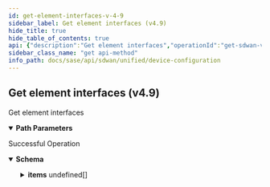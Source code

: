 ```yaml
---
id: get-element-interfaces-v-4-9
sidebar_label: Get element interfaces (v4.9)
hide_title: true
hide_table_of_contents: true
api: {"description":"Get element interfaces","operationId":"get-sdwan-v4.9-api-sites-site_id-elements-element_id-interfaces","parameters":[{"description":"Site Id","in":"path","name":"site_id","required":true,"schema":{"description":"Site Id","type":"string"}},{"description":"Element Id","in":"path","name":"element_id","required":true,"schema":{"description":"Element Id","type":"string"}}],"responses":{"200":{"content":{"application/json":{"schema":{"allOf":[{"properties":{"count":{"format":"int32","type":"integer"},"id":{"type":"string"},"type":{"type":"string"}}},{"properties":{"items":{"items":{"properties":{"admin_up":{"description":"Admin Up","type":"boolean"},"attached_lan_networks":{"description":"Attached Lan Networks: Valid ","items":{"properties":{"lan_network_id":{"description":"Lan Network Id","type":"string"},"vlan_id":{"description":"Vlan Id: Range(max = 4095L, error = INVALID_VLANID: VLAN ID should be between 0 and 4095., min = 0L) ","format":"int32","type":"integer"}}},"type":"array"},"bound_interfaces":{"description":"Bound Interfaces","items":{"description":"Bound Interfaces","type":"string"},"type":"array"},"bypass_pair":{"description":"Bypass Pair","properties":{"lan":{"description":"Lan","type":"string"},"lan_state_propagation":{"description":"Lan State Propagation","type":"boolean"},"use_relay":{"description":"Use Relay","type":"boolean"},"wan":{"description":"Wan","type":"string"}}},"description":{"description":"Description: Size(max = 256, error = DESCRIPTION_EXCEEDS_LIMIT: Description length exceeds limit, min = 0) ","type":"string"},"devicemgmt_policysetstack_id":{"description":"Devicemgmt Policysetstack Id: Digits(fraction = 0, integer = 30, INVALID_DEVICEMGMT_POLICYSETSTACK_ID) ","type":"string"},"dhcp_relay":{"description":"Dhcp Relay: Valid ","properties":{"enabled":{"description":"Enabled","type":"boolean"},"option_82":{"description":"Option_82: Valid ","properties":{"circuit_id":{"description":"Circuit Id: Size(max = 255, error = DHCPRELAY_CIRCUIT_ID_EXCEEDS_LIMIT: Option 82 Circuid ID exceeds maximum length, min = 0) ","type":"string"},"enabled":{"description":"Enabled","type":"boolean"},"reforwarding_policy":{"description":"Reforwarding Policy: ValidateEnum(enumClass = classOf[DHCPRelayReforwardingPolicy], error = INVALID_DHCP_RELAY_REFWDING_POLICY: Option 82 invalid reforwarding policy, nullAllowed = false) ","enum":["REPLACE","KEEP","APPEND","DROP"],"type":"string"},"remote_id":{"description":"Remote Id: Size(max = 255, error = DHCPRELAY_REMOTE_ID_EXCEEDS_LIMIT: Option 82 Remote ID exceeds maximum length, min = 0) ","type":"string"}},"required":["reforwarding_policy"]},"server_ips":{"description":"Server Ips: ListIPAddress(bcast = DENY, listMaxSize = 0, error = INTERFACE_CONFIG_INVALID_DHCP_RELAY_LIST: DHCP Servers IP specified in the list are invalid, required = true, type = IP) Size(max = 16, error = INTERFACE_CONFIG_DHCP_RELAY_LIST_EXCEEDS_LIMIT: DHCP Servers specified in the list exceeds maximum limit, min = 0) ","items":{"description":"Server Ips","type":"string"},"type":"array"},"source_interface":{"description":"Source Interface","type":"string"}}},"directed_broadcast":{"description":"Directed Broadcast","type":"boolean"},"ethernet_port":{"description":"Ethernet Port","properties":{"full_duplex":{"description":"Full Duplex","type":"boolean"},"speed":{"description":"Speed","format":"int32","type":"integer"}}},"id":{"description":"Id","type":"string"},"ipv4_config":{"description":"Ipv4 Config: Valid Valid ","properties":{"dhcp_config":{"description":"Dhcp Config: Valid ","properties":{"client_id":{"description":"Client Id","type":"string"},"hostname":{"description":"Hostname","type":"string"}}},"dns_v4_config":{"description":"Dns V4 Config","properties":{"name_servers":{"description":"Name Servers","items":{"description":"Name Servers","type":"string"},"type":"array"},"search":{"description":"Search","items":{"description":"Search","type":"string"},"type":"array"}}},"pppoe_config":{"description":"Pppoe Config","properties":{"chap_passwd":{"description":"Chap Passwd","type":"string"},"chap_user":{"description":"Chap User","type":"string"},"set_route":{"description":"Set Route","type":"boolean"}}},"routes":{"description":"Routes: Valid ","items":{"properties":{"destination":{"description":"Destination","type":"string"},"via":{"description":"Via","type":"string"}}},"type":"array"},"static_config":{"description":"Static Config: Valid ","properties":{"address":{"description":"Address","type":"string"}}},"type":{"description":"Type: Size(max = 12, error = INTERFACE_CONFIG_INVALID_IP_TYPE: IP Type is not valid., min = 0) ","type":"string"}}},"mac_address":{"description":"Mac Address: Pattern(error = INTERFACE_CONFIG_INVALID_MAC: Invalid mac address syntax., regexp = ([0-9a-f]{2}[:]){5}([0-9a-f]{2})) ","type":"string"},"mtu":{"description":"Mtu: Range(max = 9216L, error = INTERFACE_CONFIG_INVALID_MTU: MTU is not in the valid range., min = 0L) ","type":"integer"},"name":{"description":"Name: Size(max = 128, error = NAME_EXCEEDS_LIMIT: Name of the resource exceeds limit., min = 0) ","type":"string"},"nat_address":{"description":"Nat Address: IPAddress(allowEmpty = true, allowLinkLocal = false, allowNull = true, bcast = DENY, defaultRoute = false, dnsCheck = false, error = INVALID_NAT_IP: NAT IP address is invalid., type = IP) ","type":"string"},"nat_pools":{"description":"Nat Pools: Valid ","items":{"properties":{"ipv4_ranges":{"description":"Ipv4 Ranges: Size(max = 4, error = INTERFACE_CONFIG_INVALID_NAT_POOL_IP_RANGE: Minimum 1 and maximum 4 nat pool IP ranges can be specified., min = 1) Valid ","items":{"properties":{"end":{"description":"End: NotNull(error = END_IP_MISSING: End ip is not specified in range.) IPAddress(allowEmpty = true, allowLinkLocal = false, allowNull = true, bcast = DENY, defaultRoute = false, dnsCheck = false, error = END_IP_INVALID_IN_RANGE: Invalid end ip specified in range., type = IP) ","type":"string"},"start":{"description":"Start: NotNull(error = START_IP_MISSING: Start ip is not specified in range.) IPAddress(allowEmpty = true, allowLinkLocal = false, allowNull = true, bcast = DENY, defaultRoute = false, dnsCheck = false, error = START_IP_INVALID_IN_RANGE: Invalid start ip specified in range., type = IP) ","type":"string"}},"required":["end","start"]},"type":"array"},"nat_pool_id":{"description":"Nat Pool Id: Digits(fraction = 0, integer = 30, INVALID_NAT_POLICYPOOL_ID) ","type":"string"}}},"type":"array"},"nat_port":{"description":"Nat Port: Range(max = 65535L, error = INTERFACE_CONFIG_INVALID_PORT: LAN,WAN,Internet bypass ports cannot be part of logical interface groups., min = 0L) ","format":"int32","type":"integer"},"nat_zone_id":{"description":"Nat Zone Id: Digits(fraction = 0, integer = 30, INVALID_NAT_POLICY_ZONE) ","type":"string"},"network_context_id":{"description":"Network Context Id","type":"string"},"parent":{"description":"Parent","type":"string"},"pppoe_config":{"description":"Pppoe Config: Valid Valid ","properties":{"host_uniq":{"description":"Host Uniq: Pattern(error = PPPOE_HOSTUNIQ_LENGTH_INVALID: HOSTUNIQ can be null or minimum length of 2 to maximum length of 254.Length should be in multiples of 2., regexp = ([A-Fa-f0-9]{2}){1,}) Size(max = 254, error = PPPOE_HOSTUNIQ_LENGTH_INVALID: HOSTUNIQ can be null or minimum length of 2 to maximum length of 254.Length should be in multiples of 2., min = 0) ","type":"string"},"parent":{"description":"Parent: JsonIgnore(value = true) ","type":"string"},"password":{"description":"Password: Size(max = 255, error = PPPOE_PASSWORD_INVALID: PPPOE password is required and can have a max length of 128 characters., min = 0) ","type":"string"},"reconnection_delay":{"description":"Reconnection Delay: Range(max = 300L, error = VALUE_NOT_IN_RANGE: Value is not in the permissible range., min = 0L) ","format":"int32","type":"integer"},"service_name":{"description":"Service Name","type":"string"},"username":{"description":"Username: Size(max = 255, error = PPPOE_USERNAME_INVALID: PPPOE username is required and can have a max length of 128 characters., min = 0) ","type":"string"}}},"scope":{"description":"Scope: ValidateEnum(enumClass = classOf[NetworkScope], message = Invalid enum string., nullAllowed = false) ","enum":["GLOBAL","LOCAL"],"type":"string"},"service_link_config":{"description":"Service Link Config: Valid Valid ","properties":{"gre_config":{"description":"Gre Config: JsonInclude(content = ALWAYS, contentFilter = classOf[Void], value = ALWAYS, valueFilter = classOf[Void]) Valid ","properties":{"csum":{"description":"Csum","type":"boolean"},"keepalive_enable":{"description":"Keepalive Enable","type":"boolean"},"keepalive_fail_count":{"description":"Keepalive Fail Count: Range(max = 10L, error = INTERFACE_CONFIG_SERVICE_LINK_INVALID_GRE_KEEPALIVE_FAIL_COUNT: Keep alive fail count should be in range 1 to 10, min = 1L) ","format":"int32","type":"integer"},"keepalive_interval":{"description":"Keepalive Interval: Range(max = 30L, error = INTERFACE_CONFIG_SERVICE_LINK_INVALID_GRE_KEEPALIVE_INTERVAL: Keep alive interval should be in range 3 to 30, min = 3L) ","format":"int32","type":"integer"}}},"ipsec_config":{"description":"Ipsec Config: Valid ","properties":{"authentication":{"description":"Authentication: Valid ","properties":{"certificate":{"description":"Certificate","type":"string"},"ikev1_params":{"description":"Ikev1 Params: Valid ","properties":{"xauth_id":{"description":"Xauth Id","type":"string"},"xauth_secret":{"description":"Xauth Secret: Length(max = 128, error = IPSECCONFIG_INVALID_XAUTH_SECRET_LEN: Invalid extended authentication secret length.Should be between 4-128., min = 4) ","type":"string"},"xauth_secret_encrypted":{"description":"Xauth Secret Encrypted: JsonIgnore(value = true) ","type":"string"},"xauth_secret_hash":{"description":"Xauth Secret Hash: JsonIgnore(value = true) ","type":"string"},"xauth_type":{"description":"Xauth Type: ValidateEnum(enumClass = classOf[IKEXAuthType], error = IPSECCONFIG_INVALID_XAUTH_TYPE: Invalid extended authentication type specified.Valid type are secret or none., nullAllowed = false) ","enum":["NONE","SECRET"],"type":"string"}},"required":["xauth_type"]},"local_ca_certificate":{"description":"Local Ca Certificate","type":"string"},"local_id":{"description":"Local Id: ValidateEnum(enumClass = classOf[IPSECLocalIdType], error = IPSECCONFIG_INVALID_LOCAL_ID_TYPE: Invalid local id type.Should be either hostname, dn, local_ip or custom, nullAllowed = false) ","enum":["LOCAL_IP","DN","HOSTNAME","CUSTOM"],"type":"string"},"local_id_custom":{"description":"Local Id Custom: Length(max = 255, error = IPSECCONFIG_INVALID_LOCAL_ID_LEN: Invalid local id len.Should be between 2-255., min = 2) ","type":"string"},"passphrase":{"description":"Passphrase","type":"string"},"passphrase_encrypted":{"description":"Passphrase Encrypted: JsonIgnore(value = true) ","type":"string"},"private_key":{"description":"Private Key","type":"string"},"private_key_encrypted":{"description":"Private Key Encrypted: JsonIgnore(value = true) ","type":"string"},"remote_ca_certificate":{"description":"Remote Ca Certificate","type":"string"},"remote_id":{"description":"Remote Id: Length(max = 255, error = IPSECCONFIG_INVALID_REMOTE_ID_LEN: Invalid remote id len.Should be between 2-255., min = 2) ","type":"string"},"secret":{"description":"Secret","type":"string"},"secret_encrypted":{"description":"Secret Encrypted: JsonIgnore(value = true) ","type":"string"},"secret_hash":{"description":"Secret Hash: JsonIgnore(value = true) ","type":"string"},"type":{"description":"Type: ValidateEnum(enumClass = classOf[IPSECAuthenticationType], error = IPSECCONFIG_INVALID_AUTHENTICATION_TYPE: Invalid authentication type specified.Valid type are x509, psk or none., nullAllowed = false) ","enum":["NONE","PSK","X509"],"type":"string"},"x509Objects":{"description":"X509Objects: JsonIgnore(value = true) ","properties":{"certHolder":{"type":"object"},"certificate":{"description":"Certificate","type":"string"},"is_local_ca_cert_set":{"description":"Is Local Ca Cert Set","type":"boolean"},"is_remote_ca_cert_set":{"description":"Is Remote Ca Cert Set","type":"boolean"},"keyPair":{"type":"object"},"local_ca_certificate":{"description":"Local Ca Certificate","type":"string"},"local_ca_certs_set":{"description":"Local Ca Certs Set","items":{"type":"object"},"type":"array"},"passphrase":{"description":"Passphrase","type":"string"},"private_key":{"description":"Private Key","type":"string"},"remote_ca_certificate":{"description":"Remote Ca Certificate","type":"string"},"remote_ca_certs_set":{"description":"Remote Ca Certs Set","items":{"type":"object"},"type":"array"}}}},"required":["local_id","type"]},"ipsec_profile_id":{"description":"Ipsec Profile Id: Required(IPSEC_PROFILE_ID_MISSING) ","type":"string"}},"required":["ipsec_profile_id"]},"last_parent":{"description":"Last Parent: JsonIgnore(value = true) ","type":"string"},"parent":{"description":"Parent: JsonIgnore(value = true) ","type":"string"},"peer":{"description":"Peer: Valid ","properties":{"hostname":{"description":"Hostname: Size(max = 256, INVALID_PEER_HOSTNAME, min = 0) ","type":"string"},"ip_addresses":{"description":"Ip Addresses: ListIPAddress(bcast = DENY, listMaxSize = 4, INVALID_PEERS_ADDRESSES, required = false, type = IP) ","items":{"description":"Ip Addresses","type":"string"},"type":"array"}}},"service_endpoint_id":{"description":"Service Endpoint Id","type":"string"},"type":{"description":"Type: ValidateEnum(enumClass = classOf[ServiceLinkType], INVALID_SERVICE_LINK_TYPE, nullAllowed = false) ","enum":["IPSEC","GRE"],"type":"string"}},"required":["type"]},"site_wan_interface_ids":{"description":"Site Wan Interface Ids","items":{"description":"Site Wan Interface Ids","type":"string"},"type":"array"},"sub_interface":{"description":"Sub Interface: Valid ","properties":{"vlan_id":{"description":"Vlan Id","format":"int32","type":"integer"}}},"tags":{"description":"Tags: ListString(allowDuplicate = false, allowEmpty = true, allowNull = true, length = 128, listMaxSize = 10, error = INVALID_TAG: Maximum 10 Unique tags of length 1024 each are allowed, noTrim = false, regex = [^,\\\\s]+, required = false) ","items":{"description":"Tags","type":"string"},"type":"array"},"type":{"description":"Type: ValidateEnum(enumClass = classOf[InterfaceType], error = INVALID_PORT_TYPE: Port type is not valid., nullAllowed = false) ","type":"string"},"used_for":{"description":"Used For: ValidateEnum(enumClass = classOf[UsedFor], error = INTERFACE_CONFIG_INVALID_USEDFOR_VALUE: Invalid used for value specified.The allowed values are public,private_wan,lan,none, nullAllowed = false) ","type":"string"}},"required":["scope","used_for","type"]},"type":"array"}},"type":"object"}]}}},"description":"Successful Operation"}},"tags":["Device Configuration"],"method":"get","path":"/sdwan/v4.9/api/sites/{site_id}/elements/{element_id}/interfaces","servers":[{"url":"/"}],"info":{"contact":{},"description":"List of APIs used to manage your device software to upgrade, retrieve available software images, and upgrade status information.","title":"Device Configuration","version":"Latest"},"postman":{"name":"Get element interfaces (v4.9)","description":{"content":"Get element interfaces","type":"text/plain"},"url":{"path":["sdwan","v4.9","api","sites",":site_id","elements",":element_id","interfaces"],"host":["{{baseUrl}}"],"query":[],"variable":[{"disabled":false,"description":{"content":"(Required) Site Id","type":"text/plain"},"type":"any","value":"","key":"site_id"},{"disabled":false,"description":{"content":"(Required) Element Id","type":"text/plain"},"type":"any","value":"","key":"element_id"}]},"header":[{"key":"Accept","value":"application/json"}],"method":"GET"}}
sidebar_class_name: "get api-method"
info_path: docs/sase/api/sdwan/unified/device-configuration
---
```



## Get element interfaces (v4.9)



Get element interfaces

<details style={{"marginBottom":"1rem"}} data-collapsed={false} open={true}><summary style={{}}><strong>Path Parameters</strong></summary><div><ul><ParamsItem className={"paramsItem"} param={{"description":"Site Id","in":"path","name":"site_id","required":true,"schema":{"description":"Site Id","type":"string"}}}></ParamsItem><ParamsItem className={"paramsItem"} param={{"description":"Element Id","in":"path","name":"element_id","required":true,"schema":{"description":"Element Id","type":"string"}}}></ParamsItem></ul></div></details><div><ApiTabs><TabItem label={"200"} value={"200"}><div>

Successful Operation

</div><div><details style={{}} data-collapsed={false} open={true}><summary style={{"textAlign":"left"}}><strong>Schema</strong></summary><div style={{"textAlign":"left","marginLeft":"1rem"}}></div><ul style={{"marginLeft":"1rem"}}><SchemaItem collapsible={false} name={"count"} required={false} schemaDescription={undefined} schemaName={"int32"} qualifierMessage={undefined}></SchemaItem><SchemaItem collapsible={false} name={"id"} required={false} schemaDescription={undefined} schemaName={"string"} qualifierMessage={undefined}></SchemaItem><SchemaItem collapsible={false} name={"type"} required={false} schemaDescription={undefined} schemaName={"string"} qualifierMessage={undefined}></SchemaItem><SchemaItem collapsible={true} className={"schemaItem"}><details style={{}}><summary style={{}}><strong>items</strong><span style={{"opacity":"0.6"}}> undefined[]</span></summary><div style={{"marginLeft":"1rem"}}><SchemaItem collapsible={false} name={"admin_up"} required={false} schemaDescription={"Admin Up"} schemaName={"boolean"} qualifierMessage={undefined}></SchemaItem><SchemaItem collapsible={true} className={"schemaItem"}><details style={{}}><summary style={{}}><strong>attached_lan_networks</strong><span style={{"opacity":"0.6"}}> undefined[]</span></summary><div style={{"marginLeft":"1rem"}}><div style={{"marginTop":".5rem","marginBottom":".5rem"}}>

Attached Lan Networks: Valid 

</div><SchemaItem collapsible={false} name={"lan_network_id"} required={false} schemaDescription={"Lan Network Id"} schemaName={"string"} qualifierMessage={undefined}></SchemaItem><SchemaItem collapsible={false} name={"vlan_id"} required={false} schemaDescription={"Vlan Id: Range(max = 4095L, error = INVALID_VLANID: VLAN ID should be between 0 and 4095., min = 0L) "} schemaName={"int32"} qualifierMessage={undefined}></SchemaItem></div></details></SchemaItem><SchemaItem collapsible={false} name={"bound_interfaces"} required={false} schemaDescription={"Bound Interfaces"} schemaName={"string[]"} qualifierMessage={undefined}></SchemaItem><SchemaItem collapsible={true} className={"schemaItem"}><details style={{}}><summary style={{}}><strong>bypass_pair</strong><span style={{"opacity":"0.6"}}> </span></summary><div style={{"marginLeft":"1rem"}}><div style={{"marginTop":".5rem","marginBottom":".5rem"}}>

Bypass Pair

</div><SchemaItem collapsible={false} name={"lan"} required={false} schemaDescription={"Lan"} schemaName={"string"} qualifierMessage={undefined}></SchemaItem><SchemaItem collapsible={false} name={"lan_state_propagation"} required={false} schemaDescription={"Lan State Propagation"} schemaName={"boolean"} qualifierMessage={undefined}></SchemaItem><SchemaItem collapsible={false} name={"use_relay"} required={false} schemaDescription={"Use Relay"} schemaName={"boolean"} qualifierMessage={undefined}></SchemaItem><SchemaItem collapsible={false} name={"wan"} required={false} schemaDescription={"Wan"} schemaName={"string"} qualifierMessage={undefined}></SchemaItem></div></details></SchemaItem><SchemaItem collapsible={false} name={"description"} required={false} schemaDescription={"Description: Size(max = 256, error = DESCRIPTION_EXCEEDS_LIMIT: Description length exceeds limit, min = 0) "} schemaName={"string"} qualifierMessage={undefined}></SchemaItem><SchemaItem collapsible={false} name={"devicemgmt_policysetstack_id"} required={false} schemaDescription={"Devicemgmt Policysetstack Id: Digits(fraction = 0, integer = 30, INVALID_DEVICEMGMT_POLICYSETSTACK_ID) "} schemaName={"string"} qualifierMessage={undefined}></SchemaItem><SchemaItem collapsible={true} className={"schemaItem"}><details style={{}}><summary style={{}}><strong>dhcp_relay</strong><span style={{"opacity":"0.6"}}> </span></summary><div style={{"marginLeft":"1rem"}}><div style={{"marginTop":".5rem","marginBottom":".5rem"}}>

Dhcp Relay: Valid 

</div><SchemaItem collapsible={false} name={"enabled"} required={false} schemaDescription={"Enabled"} schemaName={"boolean"} qualifierMessage={undefined}></SchemaItem><SchemaItem collapsible={true} className={"schemaItem"}><details style={{}}><summary style={{}}><strong>option_82</strong><span style={{"opacity":"0.6"}}> </span></summary><div style={{"marginLeft":"1rem"}}><div style={{"marginTop":".5rem","marginBottom":".5rem"}}>

Option_82: Valid 

</div><SchemaItem collapsible={false} name={"circuit_id"} required={false} schemaDescription={"Circuit Id: Size(max = 255, error = DHCPRELAY_CIRCUIT_ID_EXCEEDS_LIMIT: Option 82 Circuid ID exceeds maximum length, min = 0) "} schemaName={"string"} qualifierMessage={undefined}></SchemaItem><SchemaItem collapsible={false} name={"enabled"} required={false} schemaDescription={"Enabled"} schemaName={"boolean"} qualifierMessage={undefined}></SchemaItem><SchemaItem collapsible={false} name={"reforwarding_policy"} required={true} schemaDescription={"Reforwarding Policy: ValidateEnum(enumClass = classOf[DHCPRelayReforwardingPolicy], error = INVALID_DHCP_RELAY_REFWDING_POLICY: Option 82 invalid reforwarding policy, nullAllowed = false) "} schemaName={"string"} qualifierMessage={"**Possible values:** [`REPLACE`, `KEEP`, `APPEND`, `DROP`]"}></SchemaItem><SchemaItem collapsible={false} name={"remote_id"} required={false} schemaDescription={"Remote Id: Size(max = 255, error = DHCPRELAY_REMOTE_ID_EXCEEDS_LIMIT: Option 82 Remote ID exceeds maximum length, min = 0) "} schemaName={"string"} qualifierMessage={undefined}></SchemaItem></div></details></SchemaItem><SchemaItem collapsible={false} name={"server_ips"} required={false} schemaDescription={"Server Ips: ListIPAddress(bcast = DENY, listMaxSize = 0, error = INTERFACE_CONFIG_INVALID_DHCP_RELAY_LIST: DHCP Servers IP specified in the list are invalid, required = true, type = IP) Size(max = 16, error = INTERFACE_CONFIG_DHCP_RELAY_LIST_EXCEEDS_LIMIT: DHCP Servers specified in the list exceeds maximum limit, min = 0) "} schemaName={"string[]"} qualifierMessage={undefined}></SchemaItem><SchemaItem collapsible={false} name={"source_interface"} required={false} schemaDescription={"Source Interface"} schemaName={"string"} qualifierMessage={undefined}></SchemaItem></div></details></SchemaItem><SchemaItem collapsible={false} name={"directed_broadcast"} required={false} schemaDescription={"Directed Broadcast"} schemaName={"boolean"} qualifierMessage={undefined}></SchemaItem><SchemaItem collapsible={true} className={"schemaItem"}><details style={{}}><summary style={{}}><strong>ethernet_port</strong><span style={{"opacity":"0.6"}}> </span></summary><div style={{"marginLeft":"1rem"}}><div style={{"marginTop":".5rem","marginBottom":".5rem"}}>

Ethernet Port

</div><SchemaItem collapsible={false} name={"full_duplex"} required={false} schemaDescription={"Full Duplex"} schemaName={"boolean"} qualifierMessage={undefined}></SchemaItem><SchemaItem collapsible={false} name={"speed"} required={false} schemaDescription={"Speed"} schemaName={"int32"} qualifierMessage={undefined}></SchemaItem></div></details></SchemaItem><SchemaItem collapsible={false} name={"id"} required={false} schemaDescription={"Id"} schemaName={"string"} qualifierMessage={undefined}></SchemaItem><SchemaItem collapsible={true} className={"schemaItem"}><details style={{}}><summary style={{}}><strong>ipv4_config</strong><span style={{"opacity":"0.6"}}> </span></summary><div style={{"marginLeft":"1rem"}}><div style={{"marginTop":".5rem","marginBottom":".5rem"}}>

Ipv4 Config: Valid Valid 

</div><SchemaItem collapsible={true} className={"schemaItem"}><details style={{}}><summary style={{}}><strong>dhcp_config</strong><span style={{"opacity":"0.6"}}> </span></summary><div style={{"marginLeft":"1rem"}}><div style={{"marginTop":".5rem","marginBottom":".5rem"}}>

Dhcp Config: Valid 

</div><SchemaItem collapsible={false} name={"client_id"} required={false} schemaDescription={"Client Id"} schemaName={"string"} qualifierMessage={undefined}></SchemaItem><SchemaItem collapsible={false} name={"hostname"} required={false} schemaDescription={"Hostname"} schemaName={"string"} qualifierMessage={undefined}></SchemaItem></div></details></SchemaItem><SchemaItem collapsible={true} className={"schemaItem"}><details style={{}}><summary style={{}}><strong>dns_v4_config</strong><span style={{"opacity":"0.6"}}> </span></summary><div style={{"marginLeft":"1rem"}}><div style={{"marginTop":".5rem","marginBottom":".5rem"}}>

Dns V4 Config

</div><SchemaItem collapsible={false} name={"name_servers"} required={false} schemaDescription={"Name Servers"} schemaName={"string[]"} qualifierMessage={undefined}></SchemaItem><SchemaItem collapsible={false} name={"search"} required={false} schemaDescription={"Search"} schemaName={"string[]"} qualifierMessage={undefined}></SchemaItem></div></details></SchemaItem><SchemaItem collapsible={true} className={"schemaItem"}><details style={{}}><summary style={{}}><strong>pppoe_config</strong><span style={{"opacity":"0.6"}}> </span></summary><div style={{"marginLeft":"1rem"}}><div style={{"marginTop":".5rem","marginBottom":".5rem"}}>

Pppoe Config

</div><SchemaItem collapsible={false} name={"chap_passwd"} required={false} schemaDescription={"Chap Passwd"} schemaName={"string"} qualifierMessage={undefined}></SchemaItem><SchemaItem collapsible={false} name={"chap_user"} required={false} schemaDescription={"Chap User"} schemaName={"string"} qualifierMessage={undefined}></SchemaItem><SchemaItem collapsible={false} name={"set_route"} required={false} schemaDescription={"Set Route"} schemaName={"boolean"} qualifierMessage={undefined}></SchemaItem></div></details></SchemaItem><SchemaItem collapsible={true} className={"schemaItem"}><details style={{}}><summary style={{}}><strong>routes</strong><span style={{"opacity":"0.6"}}> undefined[]</span></summary><div style={{"marginLeft":"1rem"}}><div style={{"marginTop":".5rem","marginBottom":".5rem"}}>

Routes: Valid 

</div><SchemaItem collapsible={false} name={"destination"} required={false} schemaDescription={"Destination"} schemaName={"string"} qualifierMessage={undefined}></SchemaItem><SchemaItem collapsible={false} name={"via"} required={false} schemaDescription={"Via"} schemaName={"string"} qualifierMessage={undefined}></SchemaItem></div></details></SchemaItem><SchemaItem collapsible={true} className={"schemaItem"}><details style={{}}><summary style={{}}><strong>static_config</strong><span style={{"opacity":"0.6"}}> </span></summary><div style={{"marginLeft":"1rem"}}><div style={{"marginTop":".5rem","marginBottom":".5rem"}}>

Static Config: Valid 

</div><SchemaItem collapsible={false} name={"address"} required={false} schemaDescription={"Address"} schemaName={"string"} qualifierMessage={undefined}></SchemaItem></div></details></SchemaItem><SchemaItem collapsible={false} name={"type"} required={false} schemaDescription={"Type: Size(max = 12, error = INTERFACE_CONFIG_INVALID_IP_TYPE: IP Type is not valid., min = 0) "} schemaName={"string"} qualifierMessage={undefined}></SchemaItem></div></details></SchemaItem><SchemaItem collapsible={false} name={"mac_address"} required={false} schemaDescription={"Mac Address: Pattern(error = INTERFACE_CONFIG_INVALID_MAC: Invalid mac address syntax., regexp = ([0-9a-f]{2}[:]){5}([0-9a-f]{2})) "} schemaName={"string"} qualifierMessage={undefined}></SchemaItem><SchemaItem collapsible={false} name={"mtu"} required={false} schemaDescription={"Mtu: Range(max = 9216L, error = INTERFACE_CONFIG_INVALID_MTU: MTU is not in the valid range., min = 0L) "} schemaName={"integer"} qualifierMessage={undefined}></SchemaItem><SchemaItem collapsible={false} name={"name"} required={false} schemaDescription={"Name: Size(max = 128, error = NAME_EXCEEDS_LIMIT: Name of the resource exceeds limit., min = 0) "} schemaName={"string"} qualifierMessage={undefined}></SchemaItem><SchemaItem collapsible={false} name={"nat_address"} required={false} schemaDescription={"Nat Address: IPAddress(allowEmpty = true, allowLinkLocal = false, allowNull = true, bcast = DENY, defaultRoute = false, dnsCheck = false, error = INVALID_NAT_IP: NAT IP address is invalid., type = IP) "} schemaName={"string"} qualifierMessage={undefined}></SchemaItem><SchemaItem collapsible={true} className={"schemaItem"}><details style={{}}><summary style={{}}><strong>nat_pools</strong><span style={{"opacity":"0.6"}}> undefined[]</span></summary><div style={{"marginLeft":"1rem"}}><div style={{"marginTop":".5rem","marginBottom":".5rem"}}>

Nat Pools: Valid 

</div><SchemaItem collapsible={true} className={"schemaItem"}><details style={{}}><summary style={{}}><strong>ipv4_ranges</strong><span style={{"opacity":"0.6"}}> undefined[]</span></summary><div style={{"marginLeft":"1rem"}}><div style={{"marginTop":".5rem","marginBottom":".5rem"}}>

Ipv4 Ranges: Size(max = 4, error = INTERFACE_CONFIG_INVALID_NAT_POOL_IP_RANGE: Minimum 1 and maximum 4 nat pool IP ranges can be specified., min = 1) Valid 

</div><SchemaItem collapsible={false} name={"end"} required={true} schemaDescription={"End: NotNull(error = END_IP_MISSING: End ip is not specified in range.) IPAddress(allowEmpty = true, allowLinkLocal = false, allowNull = true, bcast = DENY, defaultRoute = false, dnsCheck = false, error = END_IP_INVALID_IN_RANGE: Invalid end ip specified in range., type = IP) "} schemaName={"string"} qualifierMessage={undefined}></SchemaItem><SchemaItem collapsible={false} name={"start"} required={true} schemaDescription={"Start: NotNull(error = START_IP_MISSING: Start ip is not specified in range.) IPAddress(allowEmpty = true, allowLinkLocal = false, allowNull = true, bcast = DENY, defaultRoute = false, dnsCheck = false, error = START_IP_INVALID_IN_RANGE: Invalid start ip specified in range., type = IP) "} schemaName={"string"} qualifierMessage={undefined}></SchemaItem></div></details></SchemaItem><SchemaItem collapsible={false} name={"nat_pool_id"} required={false} schemaDescription={"Nat Pool Id: Digits(fraction = 0, integer = 30, INVALID_NAT_POLICYPOOL_ID) "} schemaName={"string"} qualifierMessage={undefined}></SchemaItem></div></details></SchemaItem><SchemaItem collapsible={false} name={"nat_port"} required={false} schemaDescription={"Nat Port: Range(max = 65535L, error = INTERFACE_CONFIG_INVALID_PORT: LAN,WAN,Internet bypass ports cannot be part of logical interface groups., min = 0L) "} schemaName={"int32"} qualifierMessage={undefined}></SchemaItem><SchemaItem collapsible={false} name={"nat_zone_id"} required={false} schemaDescription={"Nat Zone Id: Digits(fraction = 0, integer = 30, INVALID_NAT_POLICY_ZONE) "} schemaName={"string"} qualifierMessage={undefined}></SchemaItem><SchemaItem collapsible={false} name={"network_context_id"} required={false} schemaDescription={"Network Context Id"} schemaName={"string"} qualifierMessage={undefined}></SchemaItem><SchemaItem collapsible={false} name={"parent"} required={false} schemaDescription={"Parent"} schemaName={"string"} qualifierMessage={undefined}></SchemaItem><SchemaItem collapsible={true} className={"schemaItem"}><details style={{}}><summary style={{}}><strong>pppoe_config</strong><span style={{"opacity":"0.6"}}> </span></summary><div style={{"marginLeft":"1rem"}}><div style={{"marginTop":".5rem","marginBottom":".5rem"}}>

Pppoe Config: Valid Valid 

</div><SchemaItem collapsible={false} name={"host_uniq"} required={false} schemaDescription={"Host Uniq: Pattern(error = PPPOE_HOSTUNIQ_LENGTH_INVALID: HOSTUNIQ can be null or minimum length of 2 to maximum length of 254.Length should be in multiples of 2., regexp = ([A-Fa-f0-9]{2}){1,}) Size(max = 254, error = PPPOE_HOSTUNIQ_LENGTH_INVALID: HOSTUNIQ can be null or minimum length of 2 to maximum length of 254.Length should be in multiples of 2., min = 0) "} schemaName={"string"} qualifierMessage={undefined}></SchemaItem><SchemaItem collapsible={false} name={"parent"} required={false} schemaDescription={"Parent: JsonIgnore(value = true) "} schemaName={"string"} qualifierMessage={undefined}></SchemaItem><SchemaItem collapsible={false} name={"password"} required={false} schemaDescription={"Password: Size(max = 255, error = PPPOE_PASSWORD_INVALID: PPPOE password is required and can have a max length of 128 characters., min = 0) "} schemaName={"string"} qualifierMessage={undefined}></SchemaItem><SchemaItem collapsible={false} name={"reconnection_delay"} required={false} schemaDescription={"Reconnection Delay: Range(max = 300L, error = VALUE_NOT_IN_RANGE: Value is not in the permissible range., min = 0L) "} schemaName={"int32"} qualifierMessage={undefined}></SchemaItem><SchemaItem collapsible={false} name={"service_name"} required={false} schemaDescription={"Service Name"} schemaName={"string"} qualifierMessage={undefined}></SchemaItem><SchemaItem collapsible={false} name={"username"} required={false} schemaDescription={"Username: Size(max = 255, error = PPPOE_USERNAME_INVALID: PPPOE username is required and can have a max length of 128 characters., min = 0) "} schemaName={"string"} qualifierMessage={undefined}></SchemaItem></div></details></SchemaItem><SchemaItem collapsible={false} name={"scope"} required={true} schemaDescription={"Scope: ValidateEnum(enumClass = classOf[NetworkScope], message = Invalid enum string., nullAllowed = false) "} schemaName={"string"} qualifierMessage={"**Possible values:** [`GLOBAL`, `LOCAL`]"}></SchemaItem><SchemaItem collapsible={true} className={"schemaItem"}><details style={{}}><summary style={{}}><strong>service_link_config</strong><span style={{"opacity":"0.6"}}> </span></summary><div style={{"marginLeft":"1rem"}}><div style={{"marginTop":".5rem","marginBottom":".5rem"}}>

Service Link Config: Valid Valid 

</div><SchemaItem collapsible={true} className={"schemaItem"}><details style={{}}><summary style={{}}><strong>gre_config</strong><span style={{"opacity":"0.6"}}> </span></summary><div style={{"marginLeft":"1rem"}}><div style={{"marginTop":".5rem","marginBottom":".5rem"}}>

Gre Config: JsonInclude(content = ALWAYS, contentFilter = classOf[Void], value = ALWAYS, valueFilter = classOf[Void]) Valid 

</div><SchemaItem collapsible={false} name={"csum"} required={false} schemaDescription={"Csum"} schemaName={"boolean"} qualifierMessage={undefined}></SchemaItem><SchemaItem collapsible={false} name={"keepalive_enable"} required={false} schemaDescription={"Keepalive Enable"} schemaName={"boolean"} qualifierMessage={undefined}></SchemaItem><SchemaItem collapsible={false} name={"keepalive_fail_count"} required={false} schemaDescription={"Keepalive Fail Count: Range(max = 10L, error = INTERFACE_CONFIG_SERVICE_LINK_INVALID_GRE_KEEPALIVE_FAIL_COUNT: Keep alive fail count should be in range 1 to 10, min = 1L) "} schemaName={"int32"} qualifierMessage={undefined}></SchemaItem><SchemaItem collapsible={false} name={"keepalive_interval"} required={false} schemaDescription={"Keepalive Interval: Range(max = 30L, error = INTERFACE_CONFIG_SERVICE_LINK_INVALID_GRE_KEEPALIVE_INTERVAL: Keep alive interval should be in range 3 to 30, min = 3L) "} schemaName={"int32"} qualifierMessage={undefined}></SchemaItem></div></details></SchemaItem><SchemaItem collapsible={true} className={"schemaItem"}><details style={{}}><summary style={{}}><strong>ipsec_config</strong><span style={{"opacity":"0.6"}}> </span></summary><div style={{"marginLeft":"1rem"}}><div style={{"marginTop":".5rem","marginBottom":".5rem"}}>

Ipsec Config: Valid 

</div><SchemaItem collapsible={true} className={"schemaItem"}><details style={{}}><summary style={{}}><strong>authentication</strong><span style={{"opacity":"0.6"}}> </span></summary><div style={{"marginLeft":"1rem"}}><div style={{"marginTop":".5rem","marginBottom":".5rem"}}>

Authentication: Valid 

</div><SchemaItem collapsible={false} name={"certificate"} required={false} schemaDescription={"Certificate"} schemaName={"string"} qualifierMessage={undefined}></SchemaItem><SchemaItem collapsible={true} className={"schemaItem"}><details style={{}}><summary style={{}}><strong>ikev1_params</strong><span style={{"opacity":"0.6"}}> </span></summary><div style={{"marginLeft":"1rem"}}><div style={{"marginTop":".5rem","marginBottom":".5rem"}}>

Ikev1 Params: Valid 

</div><SchemaItem collapsible={false} name={"xauth_id"} required={false} schemaDescription={"Xauth Id"} schemaName={"string"} qualifierMessage={undefined}></SchemaItem><SchemaItem collapsible={false} name={"xauth_secret"} required={false} schemaDescription={"Xauth Secret: Length(max = 128, error = IPSECCONFIG_INVALID_XAUTH_SECRET_LEN: Invalid extended authentication secret length.Should be between 4-128., min = 4) "} schemaName={"string"} qualifierMessage={undefined}></SchemaItem><SchemaItem collapsible={false} name={"xauth_secret_encrypted"} required={false} schemaDescription={"Xauth Secret Encrypted: JsonIgnore(value = true) "} schemaName={"string"} qualifierMessage={undefined}></SchemaItem><SchemaItem collapsible={false} name={"xauth_secret_hash"} required={false} schemaDescription={"Xauth Secret Hash: JsonIgnore(value = true) "} schemaName={"string"} qualifierMessage={undefined}></SchemaItem><SchemaItem collapsible={false} name={"xauth_type"} required={true} schemaDescription={"Xauth Type: ValidateEnum(enumClass = classOf[IKEXAuthType], error = IPSECCONFIG_INVALID_XAUTH_TYPE: Invalid extended authentication type specified.Valid type are secret or none., nullAllowed = false) "} schemaName={"string"} qualifierMessage={"**Possible values:** [`NONE`, `SECRET`]"}></SchemaItem></div></details></SchemaItem><SchemaItem collapsible={false} name={"local_ca_certificate"} required={false} schemaDescription={"Local Ca Certificate"} schemaName={"string"} qualifierMessage={undefined}></SchemaItem><SchemaItem collapsible={false} name={"local_id"} required={true} schemaDescription={"Local Id: ValidateEnum(enumClass = classOf[IPSECLocalIdType], error = IPSECCONFIG_INVALID_LOCAL_ID_TYPE: Invalid local id type.Should be either hostname, dn, local_ip or custom, nullAllowed = false) "} schemaName={"string"} qualifierMessage={"**Possible values:** [`LOCAL_IP`, `DN`, `HOSTNAME`, `CUSTOM`]"}></SchemaItem><SchemaItem collapsible={false} name={"local_id_custom"} required={false} schemaDescription={"Local Id Custom: Length(max = 255, error = IPSECCONFIG_INVALID_LOCAL_ID_LEN: Invalid local id len.Should be between 2-255., min = 2) "} schemaName={"string"} qualifierMessage={undefined}></SchemaItem><SchemaItem collapsible={false} name={"passphrase"} required={false} schemaDescription={"Passphrase"} schemaName={"string"} qualifierMessage={undefined}></SchemaItem><SchemaItem collapsible={false} name={"passphrase_encrypted"} required={false} schemaDescription={"Passphrase Encrypted: JsonIgnore(value = true) "} schemaName={"string"} qualifierMessage={undefined}></SchemaItem><SchemaItem collapsible={false} name={"private_key"} required={false} schemaDescription={"Private Key"} schemaName={"string"} qualifierMessage={undefined}></SchemaItem><SchemaItem collapsible={false} name={"private_key_encrypted"} required={false} schemaDescription={"Private Key Encrypted: JsonIgnore(value = true) "} schemaName={"string"} qualifierMessage={undefined}></SchemaItem><SchemaItem collapsible={false} name={"remote_ca_certificate"} required={false} schemaDescription={"Remote Ca Certificate"} schemaName={"string"} qualifierMessage={undefined}></SchemaItem><SchemaItem collapsible={false} name={"remote_id"} required={false} schemaDescription={"Remote Id: Length(max = 255, error = IPSECCONFIG_INVALID_REMOTE_ID_LEN: Invalid remote id len.Should be between 2-255., min = 2) "} schemaName={"string"} qualifierMessage={undefined}></SchemaItem><SchemaItem collapsible={false} name={"secret"} required={false} schemaDescription={"Secret"} schemaName={"string"} qualifierMessage={undefined}></SchemaItem><SchemaItem collapsible={false} name={"secret_encrypted"} required={false} schemaDescription={"Secret Encrypted: JsonIgnore(value = true) "} schemaName={"string"} qualifierMessage={undefined}></SchemaItem><SchemaItem collapsible={false} name={"secret_hash"} required={false} schemaDescription={"Secret Hash: JsonIgnore(value = true) "} schemaName={"string"} qualifierMessage={undefined}></SchemaItem><SchemaItem collapsible={false} name={"type"} required={true} schemaDescription={"Type: ValidateEnum(enumClass = classOf[IPSECAuthenticationType], error = IPSECCONFIG_INVALID_AUTHENTICATION_TYPE: Invalid authentication type specified.Valid type are x509, psk or none., nullAllowed = false) "} schemaName={"string"} qualifierMessage={"**Possible values:** [`NONE`, `PSK`, `X509`]"}></SchemaItem><SchemaItem collapsible={true} className={"schemaItem"}><details style={{}}><summary style={{}}><strong>x509Objects</strong><span style={{"opacity":"0.6"}}> </span></summary><div style={{"marginLeft":"1rem"}}><div style={{"marginTop":".5rem","marginBottom":".5rem"}}>

X509Objects: JsonIgnore(value = true) 

</div><SchemaItem collapsible={false} name={"certHolder"} required={false} schemaDescription={undefined} schemaName={"object"} qualifierMessage={undefined}></SchemaItem><SchemaItem collapsible={false} name={"certificate"} required={false} schemaDescription={"Certificate"} schemaName={"string"} qualifierMessage={undefined}></SchemaItem><SchemaItem collapsible={false} name={"is_local_ca_cert_set"} required={false} schemaDescription={"Is Local Ca Cert Set"} schemaName={"boolean"} qualifierMessage={undefined}></SchemaItem><SchemaItem collapsible={false} name={"is_remote_ca_cert_set"} required={false} schemaDescription={"Is Remote Ca Cert Set"} schemaName={"boolean"} qualifierMessage={undefined}></SchemaItem><SchemaItem collapsible={false} name={"keyPair"} required={false} schemaDescription={undefined} schemaName={"object"} qualifierMessage={undefined}></SchemaItem><SchemaItem collapsible={false} name={"local_ca_certificate"} required={false} schemaDescription={"Local Ca Certificate"} schemaName={"string"} qualifierMessage={undefined}></SchemaItem><SchemaItem collapsible={false} name={"local_ca_certs_set"} required={false} schemaDescription={"Local Ca Certs Set"} schemaName={"object[]"} qualifierMessage={undefined}></SchemaItem><SchemaItem collapsible={false} name={"passphrase"} required={false} schemaDescription={"Passphrase"} schemaName={"string"} qualifierMessage={undefined}></SchemaItem><SchemaItem collapsible={false} name={"private_key"} required={false} schemaDescription={"Private Key"} schemaName={"string"} qualifierMessage={undefined}></SchemaItem><SchemaItem collapsible={false} name={"remote_ca_certificate"} required={false} schemaDescription={"Remote Ca Certificate"} schemaName={"string"} qualifierMessage={undefined}></SchemaItem><SchemaItem collapsible={false} name={"remote_ca_certs_set"} required={false} schemaDescription={"Remote Ca Certs Set"} schemaName={"object[]"} qualifierMessage={undefined}></SchemaItem></div></details></SchemaItem></div></details></SchemaItem><SchemaItem collapsible={false} name={"ipsec_profile_id"} required={true} schemaDescription={"Ipsec Profile Id: Required(IPSEC_PROFILE_ID_MISSING) "} schemaName={"string"} qualifierMessage={undefined}></SchemaItem></div></details></SchemaItem><SchemaItem collapsible={false} name={"last_parent"} required={false} schemaDescription={"Last Parent: JsonIgnore(value = true) "} schemaName={"string"} qualifierMessage={undefined}></SchemaItem><SchemaItem collapsible={false} name={"parent"} required={false} schemaDescription={"Parent: JsonIgnore(value = true) "} schemaName={"string"} qualifierMessage={undefined}></SchemaItem><SchemaItem collapsible={true} className={"schemaItem"}><details style={{}}><summary style={{}}><strong>peer</strong><span style={{"opacity":"0.6"}}> </span></summary><div style={{"marginLeft":"1rem"}}><div style={{"marginTop":".5rem","marginBottom":".5rem"}}>

Peer: Valid 

</div><SchemaItem collapsible={false} name={"hostname"} required={false} schemaDescription={"Hostname: Size(max = 256, INVALID_PEER_HOSTNAME, min = 0) "} schemaName={"string"} qualifierMessage={undefined}></SchemaItem><SchemaItem collapsible={false} name={"ip_addresses"} required={false} schemaDescription={"Ip Addresses: ListIPAddress(bcast = DENY, listMaxSize = 4, INVALID_PEERS_ADDRESSES, required = false, type = IP) "} schemaName={"string[]"} qualifierMessage={undefined}></SchemaItem></div></details></SchemaItem><SchemaItem collapsible={false} name={"service_endpoint_id"} required={false} schemaDescription={"Service Endpoint Id"} schemaName={"string"} qualifierMessage={undefined}></SchemaItem><SchemaItem collapsible={false} name={"type"} required={true} schemaDescription={"Type: ValidateEnum(enumClass = classOf[ServiceLinkType], INVALID_SERVICE_LINK_TYPE, nullAllowed = false) "} schemaName={"string"} qualifierMessage={"**Possible values:** [`IPSEC`, `GRE`]"}></SchemaItem></div></details></SchemaItem><SchemaItem collapsible={false} name={"site_wan_interface_ids"} required={false} schemaDescription={"Site Wan Interface Ids"} schemaName={"string[]"} qualifierMessage={undefined}></SchemaItem><SchemaItem collapsible={true} className={"schemaItem"}><details style={{}}><summary style={{}}><strong>sub_interface</strong><span style={{"opacity":"0.6"}}> </span></summary><div style={{"marginLeft":"1rem"}}><div style={{"marginTop":".5rem","marginBottom":".5rem"}}>

Sub Interface: Valid 

</div><SchemaItem collapsible={false} name={"vlan_id"} required={false} schemaDescription={"Vlan Id"} schemaName={"int32"} qualifierMessage={undefined}></SchemaItem></div></details></SchemaItem><SchemaItem collapsible={false} name={"tags"} required={false} schemaDescription={"Tags: ListString(allowDuplicate = false, allowEmpty = true, allowNull = true, length = 128, listMaxSize = 10, error = INVALID_TAG: Maximum 10 Unique tags of length 1024 each are allowed, noTrim = false, regex = [^,\\\\s]+, required = false) "} schemaName={"string[]"} qualifierMessage={undefined}></SchemaItem><SchemaItem collapsible={false} name={"type"} required={true} schemaDescription={"Type: ValidateEnum(enumClass = classOf[InterfaceType], error = INVALID_PORT_TYPE: Port type is not valid., nullAllowed = false) "} schemaName={"string"} qualifierMessage={undefined}></SchemaItem><SchemaItem collapsible={false} name={"used_for"} required={true} schemaDescription={"Used For: ValidateEnum(enumClass = classOf[UsedFor], error = INTERFACE_CONFIG_INVALID_USEDFOR_VALUE: Invalid used for value specified.The allowed values are public,private_wan,lan,none, nullAllowed = false) "} schemaName={"string"} qualifierMessage={undefined}></SchemaItem></div></details></SchemaItem></ul></details></div></TabItem></ApiTabs></div>
      